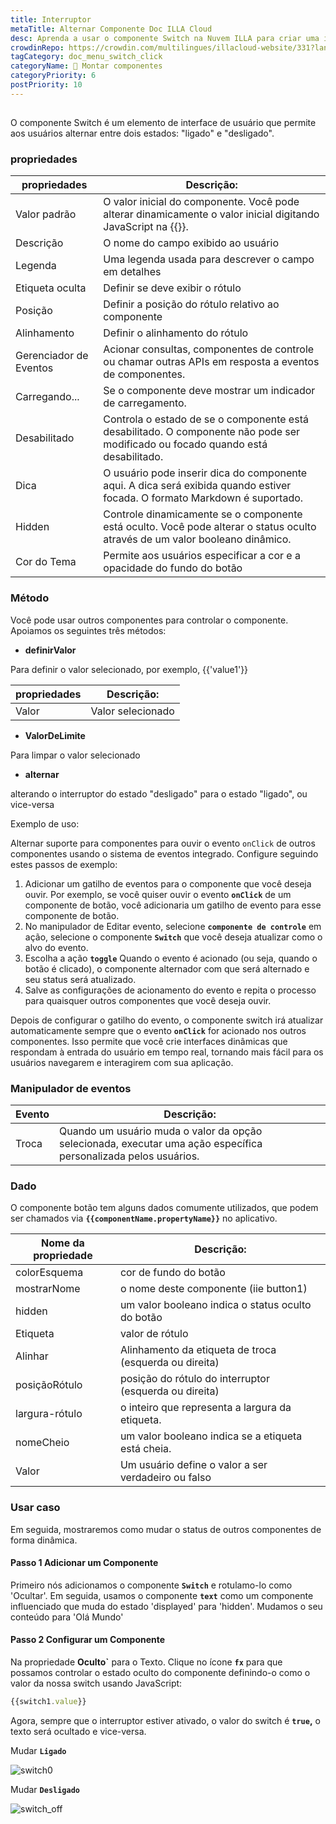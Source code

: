 ```yaml
---
title: Interruptor
metaTitle: Alternar Componente Doc ILLA Cloud
desc: Aprenda a usar o componente Switch na Nuvem ILLA para criar uma interface de usuário que permita aos usuários alternar entre duas opções. Veja exemplos e propriedades do Switch.
crowdinRepo: https://crowdin.com/multilingues/illacloud-website/331?languages=pt&filter=basic&value=0
tagCategory: doc_menu_switch_click
categoryName: 🧬 Montar componentes
categoryPriority: 6
postPriority: 10
---
```


## <h2 hidden>O que é Switch?</h2>

O componente Switch é um elemento de interface de usuário que permite aos usuários alternar entre dois estados: "ligado" e "desligado".

### propriedades

| propriedades           | Descrição:                                                                                                                       |
| ---------------------- | -------------------------------------------------------------------------------------------------------------------------------- |
| Valor padrão           | O valor inicial do componente. Você pode alterar dinamicamente o valor inicial digitando JavaScript na {{}}.                     |
| Descrição              | O nome do campo exibido ao usuário                                                                                               |
| Legenda                | Uma legenda usada para descrever o campo em detalhes                                                                             |
| Etiqueta oculta        | Definir se deve exibir o rótulo                                                                                                  |
| Posição                | Definir a posição do rótulo relativo ao componente                                                                               |
| Alinhamento            | Definir o alinhamento do rótulo                                                                                                  |
| Gerenciador de Eventos | Acionar consultas, componentes de controle ou chamar outras APIs em resposta a eventos de componentes.                           |
| Carregando...          | Se o componente deve mostrar um indicador de carregamento.                                                                       |
| Desabilitado           | Controla o estado de se o componente está desabilitado. O componente não pode ser modificado ou focado quando está desabilitado. |
| Dica                   | O usuário pode inserir dica do componente aqui. A dica será exibida quando estiver focada. O formato Markdown é suportado.       |
| Hidden                 | Controle dinamicamente se o componente está oculto. Você pode alterar o status oculto através de um valor booleano dinâmico.     |
| Cor do Tema            | Permite aos usuários especificar a cor e a opacidade do fundo do botão                                                           |

### Método

Você pode usar outros componentes para controlar o componente. Apoiamos os seguintes três métodos:

-   **definirValor**

Para definir o valor selecionado, por exemplo, {{'value1'}}

| propriedades | Descrição:        |
| ------------ | ----------------- |
| Valor        | Valor selecionado |

-   **ValorDeLimite**

Para limpar o valor selecionado

-   **alternar**

alterando o interruptor do estado "desligado" para o estado "ligado", ou vice-versa

Exemplo de uso:

Alternar suporte para componentes para ouvir o evento `onClick` de outros componentes usando o sistema de eventos integrado. Configure seguindo estes passos de exemplo:

1.  Adicionar um gatilho de eventos para o componente que você deseja ouvir. Por exemplo, se você quiser ouvir o evento **`onClick`** de um componente de botão, você adicionaria um gatilho de evento para esse componente de botão.
2.  No manipulador de Editar evento, selecione **`componente de controle`** em ação, selecione o componente **`Switch`** que você deseja atualizar como o alvo do evento.
3.  Escolha a ação **`toggle`** Quando o evento é acionado (ou seja, quando o botão é clicado), o componente alternador com que será alternado e seu status será atualizado.
4.  Salve as configurações de acionamento do evento e repita o processo para quaisquer outros componentes que você deseja ouvir.

Depois de configurar o gatilho do evento, o componente switch irá atualizar automaticamente sempre que o evento **`onClick`** for acionado nos outros componentes. Isso permite que você crie interfaces dinâmicas que respondam à entrada do usuário em tempo real, tornando mais fácil para os usuários navegarem e interagirem com sua aplicação.

### Manipulador de eventos

| Evento | Descrição:                                                                                                      |
| ------ | --------------------------------------------------------------------------------------------------------------- |
| Troca  | Quando um usuário muda o valor da opção selecionada, executar uma ação específica personalizada pelos usuários. |

### Dado

O componente botão tem alguns dados comumente utilizados, que podem ser chamados via **`{{componentName.propertyName}}`** no aplicativo.

| Nome da propriedade | Descrição:                                             |
| ------------------- | ------------------------------------------------------ |
| colorEsquema        | cor de fundo do botão                                  |
| mostrarNome         | o nome deste componente (iie button1)                  |
| hidden              | um valor booleano indica o status oculto do botão      |
| Etiqueta            | valor de rótulo                                        |
| Alinhar             | Alinhamento da etiqueta de troca (esquerda ou direita) |
| posiçãoRótulo       | posição do rótulo do interruptor (esquerda ou direita) |
| largura-rótulo      | o inteiro que representa a largura da etiqueta.        |
| nomeCheio           | um valor booleano indica se a etiqueta está cheia.     |
| Valor               | Um usuário define o valor a ser verdadeiro ou falso    |

### Usar caso

Em seguida, mostraremos como mudar o status de outros componentes de forma dinâmica. 

#### Passo 1 Adicionar um Componente

Primeiro nós adicionamos o componente **`Switch`** e rotulamo-lo como 'Ocultar'. Em seguida, usamos o componente **`text`** como um componente influenciado que muda do estado 'displayed' para 'hidden'. Mudamos o seu conteúdo para 'Olá Mundo' 

#### Passo 2 Configurar um Componente

Na propriedade **Oculto\`** para o Texto. Clique no ícone **`fx`** para que possamos controlar o estado oculto do componente definindo-o como o valor da nossa switch usando JavaScript:

```jsx
{{switch1.value}}
```

Agora, sempre que o interruptor estiver ativado, o valor do switch é **`true`,** o texto será ocultado e vice-versa.

Mudar **`Ligado`** 

![switch0](https://cdn.illacloud.com/official-website/img/docs/switch0.png)

Mudar **`Desligado`**

![switch_off](https://cdn.illacloud.com/official-website/img/docs/switch_off.png)
